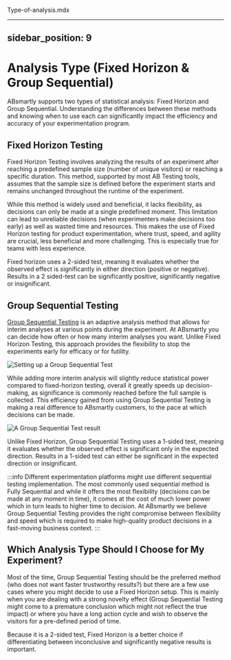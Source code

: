 Type-of-analysis.mdx

---
sidebar_position: 9
---


# Analysis Type (Fixed Horizon & Group Sequential)

ABsmartly supports two types of statistical analysis: Fixed Horizon and Group Sequential. Understanding the differences between these methods and knowing when to use each can significantly impact the efficiency and accuracy of your experimentation program.

## Fixed Horizon Testing

Fixed Horizon Testing involves analyzing the results of an experiment after reaching a predefined sample size (number of unique visitors) or reaching a specific duration. This method, supported by most AB Testing tools, assumes that the sample size is defined before the experiment starts and remains unchanged throughout the runtime of the experiment.

While this method is widely used and beneficial, it lacks flexibility, as decisions can only be made at a single predefined moment. This limitation can lead to unreliable decisions (when experimenters make decisions too early) as well as wasted time and resources. This makes the use of Fixed Horizon testing for product experimentation, where trust, speed, and agility are crucial, less beneficial and more challenging. This is especially true for teams with less experience.

Fixed horizon uses a 2-sided test, meaning it evaluates whether the observed effect is significantly in either direction (positive or negative). Results in a 2 sided-test can be significantly positive, significantly negative or insignificant. 


## Group Sequential Testing

[Group Sequential Testing](https://absmartly.com/engine) is an adaptive analysis method that allows for interim analyses at various points during the experiment. At ABsmartly you can decide how often or how many interim analyses you want. Unlike Fixed Horizon Testing, this approach provides the flexibility to stop the experiments early for efficacy or for futility.

<Image img="gst-setup.png" alt="Setting up a Group Sequential Test" />


While adding more interim analysis will slightly reduce statistical power compared to fixed-horizon testing, overall it greatly speeds up decision-making, as significance is commonly reached before the full sample is collected. This efficiency gained from using Group Sequential Testing is making a real difference to ABsmartly customers, to the pace at which decisions can be made.

<Image img="gst-widget.png" alt="A Group Sequential Test result" />

Unlike Fixed Horizon, Group Sequential Testing uses a 1-sided test, meaning it evaluates whether the observed effect is significant only in the expected direction. Results in a 1-sided test can either be significant in the expected direction or insignificant.

:::info
Different experimentation platforms might use different sequential testing implementation. The most commonly used sequential method is Fully Sequential and while it offers the most flexibility (decisions can be made at any moment in time), it comes at the cost of much lower power which in turn leads to higher time to decision. At ABsmartly we believe Group Sequential Testing provides the right compromise between flexibility and speed which is required to make high-quality product decisions in a fast-moving business context.
:::

## Which Analysis Type Should I Choose for My Experiment?

Most of the time, Group Sequential Testing should be the preferred method (who does not want faster trustworthy results?) but there are a few use cases where you might decide to use a Fixed Horizon setup. This is mainly when you are dealing with a strong novelty effect (Group Sequential Testing might come to a premature conclusion which might not reflect the true impact) or where you have a long action cycle and wish to observe the visitors for a pre-defined period of time.

Because it is a 2-sided test, Fixed Horizon is a better choice if differentiating between inconclusive and significantly negative results is important. 
